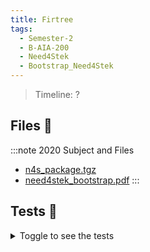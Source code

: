 ```yaml
---
title: Firtree
tags:
  - Semester-2
  - B-AIA-200
  - Need4Stek
  - Bootstrap_Need4Stek
---
```

> Timeline: ?


## Files 📂

:::note 2020 Subject and Files
- [n4s_package.tgz](https://github.com/Studio-17/Epitech-Subjects/raw/main/Semester-2/B-AIA-200/Need4Stek/Bootstrap_Need4Stek/n4s_package.tgz)
- [need4stek_bootstrap.pdf](https://github.com/Studio-17/Epitech-Subjects/raw/main/Semester-2/B-AIA-200/Need4Stek/Bootstrap_Need4Stek/need4stek_bootstrap.pdf)
:::

## Tests 🤖
<details>
  <summary>Toggle to see the tests</summary>
  <div>
Yo
  </div>
</details>

